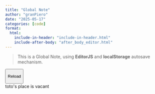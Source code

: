 ```yaml
---
title: "Global Note"
author: "granPiero"
date: "2025-05-17"
categories: [code]
format: 
  html:
    include-in-header: "include-in-header.html"
    include-after-body: "after_body_editor.html"
---
```


> This is a Global Note, using **EditorJS** and **localStorage** autosave mechanism.

<button id="loadButton">

Reload

</button>

```{=html}
<div id="editorjs">toto's place is vacant</div>
```
